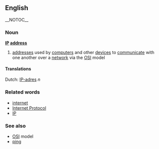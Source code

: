 ==English== {{wikipedia}} __NOTOC__

===Noun===
'''[[IP]] [[address]]'''

# {{internet}} [[address]]es used by [[computer]]s and other [[device]]s to [[communicate]] with one another over a [[network]] via the [[OSI]] model

====Translations====
Dutch: [[IP-adres]] ''n''

===Related words===
* [[internet]]
* [[Internet Protocol]]
* [[IP]]

===See also===
* [[OSI]] model
* [[ping]]